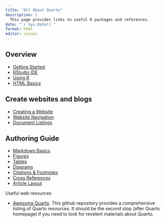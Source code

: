```yaml
---
title: "All About Quarto"
description: |
  This page provides links to useful R packages and references.
date: "`r Sys.Date()`"
format: html
editor: visual
---
```


## Overview

-   [Getting Started](https://quarto.org/docs/get-started/)
-   [RStudio IDE](https://quarto.org/docs/tools/rstudio.html)
-   [Using R](https://quarto.org/docs/computations/r.html)
-   [HTML Basics](https://quarto.org/docs/output-formats/html-basics.html)

## Create websites and blogs

-   [Creating a Website](https://quarto.org/docs/websites/)
-   [Website Navigation](https://quarto.org/docs/websites/website-navigation.html)
-   [Document Listings](https://quarto.org/docs/websites/website-listings.html)

## Authoring Guide

-   [Markdown Basics](https://quarto.org/docs/authoring/markdown-basics.html)
-   [Figures](https://quarto.org/docs/authoring/figures.html)
-   [Tables](https://quarto.org/docs/authoring/tables.html)
-   [Diagrams](https://quarto.org/docs/authoring/diagrams.html)
-   [Citations & Footnotes](https://quarto.org/docs/authoring/footnotes-and-citations.html)
-   [Cross References](https://quarto.org/docs/authoring/cross-references.html)
-   [Article Layout](https://quarto.org/docs/authoring/article-layout.html)

Useful web resources

-   [Awesome Quarto](https://github.com/mcanouil/awesome-quarto#featured-new-releases).  This github repository provides a comprehensive listing of Quarto resources.  It should be the second stop (after Quarto homepage) if you need to look for revelent materials about Quarto.  
